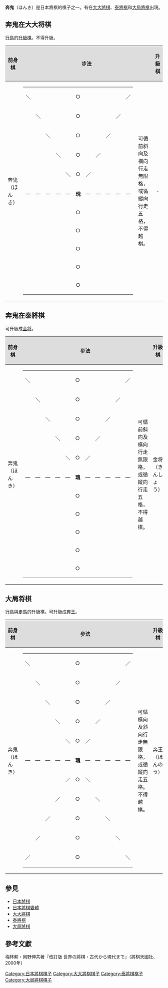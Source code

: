 {{unreferenced|time=2013-06-06T10:28:36+00:00}}
'''奔鬼'''（ほんき）是日本將棋的棋子之一。有在[[大大將棋|大大將棋]]、[[泰將棋|泰將棋]]和[[大局將棋|大局將棋]]出現。

== 奔鬼在大大将棋 ==
[[行鳥|行鳥]]的[[升級棋|升級棋]]。不得升級。

{| class="wikitable" border="1"
!style="background-color:#dddddd"|前身棋
!style="background-color:#dddddd" colspan="2"|步法
!style="background-color:#dddddd"|升級棋
!style="background-color:#dddddd" colspan="2"|步法
|-
|奔鬼（ほんき）
|
{|border="2" cellspacing="0" cellpadding="3"
|＼|| || || || ||○|| || || || ||／
|-
| ||＼|| || || ||○|| || || ||／|| 
|-
| || ||＼|| || ||○|| || ||／|| || 
|-
| || || ||＼|| ||○|| ||／|| || || 
|-
| || || || ||＼||○||／|| || || || 
|-
|―||―||―||―||―||'''瑰'''||―||―||―||―||―
|-
| || || || || ||○|| || || || || 
|-
| || || || || ||○|| || || || || 
|-
| || || || || ||○|| || || || || 
|-
| || || || || ||○|| || || || || 
|-
| || || || || ||○|| || || || || 
|}
|可循前斜向及橫向行走無限格，或循縱向行走五格，不得越棋。
|style="text-align:center;"|-
|style="text-align:center;"|-
|style="text-align:center;"|-
|}

== 奔鬼在泰將棋 ==
可升級成[[金将|金将]]。

{| class="wikitable" border="1"
!style="background-color:#dddddd"|前身棋
!style="background-color:#dddddd" colspan="2"|步法
!style="background-color:#dddddd"|升級棋
!style="background-color:#dddddd" colspan="2"|步法
|-
|奔鬼（ほんき）
|
{|border="2" cellspacing="0" cellpadding="3"
|＼|| || || || ||○|| || || || ||／
|-
| ||＼|| || || ||○|| || || ||／|| 
|-
| || ||＼|| || ||○|| || ||／|| || 
|-
| || || ||＼|| ||○|| ||／|| || || 
|-
| || || || ||＼||○||／|| || || || 
|-
|―||―||―||―||―||'''瑰'''||―||―||―||―||―
|-
| || || || || ||○|| || || || || 
|-
| || || || || ||○|| || || || || 
|-
| || || || || ||○|| || || || || 
|-
| || || || || ||○|| || || || || 
|-
| || || || || ||○|| || || || || 
|}
|可循前斜向及橫向行走無限格，或循縱向行走五格，不得越棋。
|金将（きんしょう）
|
{|border="2" cellspacing="0" cellpadding="3"
|{{Color|white|■}}|| || || ||{{Color|white|■}}
|-
| ||○||○||○|| 
|-
| ||○||'''金'''||○|| 
|-
| || ||○|| || 
|-
| || || || || 
|}
|可循縱向、橫向、前斜向走一格。
|}

== 大局将棋 ==
[[行鳥|行鳥]]與[[走馬|走馬]]的升級棋。可升級成[[奔王|奔王]]。

{| class="wikitable" border="1"
!style="background-color:#dddddd"|前身棋
!style="background-color:#dddddd" colspan="2"|步法
!style="background-color:#dddddd"|升級棋
!style="background-color:#dddddd" colspan="2"|步法
|-
|奔鬼（ほんき）
|
{|border="2" cellspacing="0" cellpadding="3"
|＼|| || || || ||○|| || || || ||／
|-
| ||＼|| || || ||○|| || || ||／|| 
|-
| || ||＼|| || ||○|| || ||／|| || 
|-
| || || ||＼|| ||○|| ||／|| || || 
|-
| || || || ||＼||○||／|| || || || 
|-
|―||―||―||―||―||'''瑰'''||―||―||―||―||―
|-
| || || || ||／||○||＼|| || || || 
|-
| || || ||／|| ||○|| ||＼|| || || 
|-
| || ||／|| || ||○|| || ||＼|| || 
|-
| ||／|| || || ||○|| || || ||＼|| 
|-
|／|| || || || ||○|| || || || ||＼
|}
|可循橫向及斜向行走無限格，或循縱向走五格。不得越棋。
|奔王（ほんのう）
|
{|border="2" cellspacing="0" cellpadding="3"
|＼|| ||｜|| ||／
|-
| ||＼||｜||／|| 
|-
|―||―||'''璶'''||―||―
|-
| ||／||｜||＼|| 
|-
|／|| ||｜|| ||＼
|}
|可循八方行走無限格。不得越棋。
|}

== 參見 ==
*[[日本將棋|日本將棋]]
*[[日本將棋變體|日本將棋變體]]
*[[大大將棋|大大將棋]]
*[[泰將棋|泰將棋]]
*[[大局將棋|大局將棋]]

[[Category:日本將棋棋子|Category:日本將棋棋子]]
[[Category:大大將棋棋子|Category:大大將棋棋子]]
[[Category:泰將棋棋子|Category:泰將棋棋子]]
[[Category:大局將棋棋子|Category:大局將棋棋子]]

==參考文獻==
梅林勲・岡野伸共著『改訂版 世界の將棋・古代から現代まで』（將棋天國社、2000年）